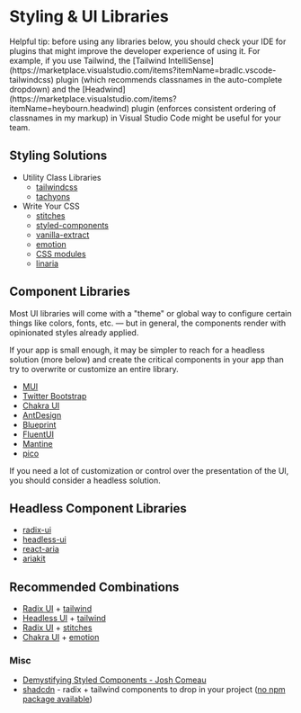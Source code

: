 
# Styling & UI Libraries

<Note>
  Helpful tip: before using any libraries below, you should check your IDE for
  plugins that might improve the developer experience of using it. For example,
  if you use Tailwind, the [Tailwind
  IntelliSense](https://marketplace.visualstudio.com/items?itemName=bradlc.vscode-tailwindcss)
  plugin (which recommends classnames in the auto-complete dropdown) and the
  [Headwind](https://marketplace.visualstudio.com/items?itemName=heybourn.headwind)
  plugin (enforces consistent ordering of classnames in my markup) in Visual
  Studio Code might be useful for your team.
</Note>

## Styling Solutions

- Utility Class Libraries
  - [tailwindcss](https://www.npmjs.com/package/tailwindcss)
  - [tachyons](https://www.npmjs.com/package/tachyons)
- Write Your CSS
  - [stitches](https://www.npmjs.com/package/@stitches/react)
  - [styled-components](https://www.npmjs.com/package/styled-components)
  - [vanilla-extract](https://www.npmjs.com/package/@vanilla-extract/css)
  - [emotion](https://www.npmjs.com/package/@emotion/css)
  - [CSS modules](https://www.npmjs.com/package/css-modules)
  - [linaria](https://www.npmjs.com/package/linaria)

## Component Libraries

Most UI libraries will come with a "theme" or global way to configure certain things like colors, fonts, etc. — but in general, the components render with opinionated styles already applied.

If your app is small enough, it may be simpler to reach for a headless solution (more below) and create the critical components in your app than try to overwrite or customize an entire library.

- [MUI](https://www.npmjs.com/package/@mui/material)
- [Twitter Bootstrap](https://www.npmjs.com/package/react-bootstrap)
- [Chakra UI](https://www.npmjs.com/package/@chakra-ui/react)
- [AntDesign](https://www.npmjs.com/package/antd)
- [Blueprint](https://www.npmjs.com/package/@blueprintjs/core/)
- [FluentUI](https://www.npmjs.com/package/@fluentui/react-components)
- [Mantine](https://www.npmjs.com/package/@mantine/core)
- [pico](https://www.npmjs.com/package/@picocss/pico)

<Note>
  If you need a lot of customization or control over the presentation of the UI,
  you should consider a headless solution.
</Note>

## Headless Component Libraries

- [radix-ui](https://www.npmjs.com/package/@radix-ui/primitive)
- [headless-ui](https://www.npmjs.com/package/@headlessui/react)
- [react-aria](https://react-spectrum.adobe.com/react-aria/)
- [ariakit](https://www.npmjs.com/package/ariakit)

## Recommended Combinations

- [Radix UI](https://www.npmjs.com/package/@radix-ui/primitive) + [tailwind](https://www.npmjs.com/package/tailwindcss)
- [Headless UI](https://www.npmjs.com/package/@headlessui/react) + [tailwind](https://www.npmjs.com/package/tailwindcss)
- [Radix UI](https://www.npmjs.com/package/@radix-ui/primitive) + [stitches](https://www.npmjs.com/package/@stitches/react)
- [Chakra UI](https://www.npmjs.com/package/@chakra-ui/react) + [emotion](https://www.npmjs.com/package/@emotion/css)

### Misc

- [Demystifying Styled Components - Josh Comeau](https://www.joshwcomeau.com/react/demystifying-styled-components/)
- [shadcdn](https://ui.shadcn.com/docs/components/accordion) - radix + tailwind components to drop in your project ([no npm package available](https://ui.shadcn.com/docs))